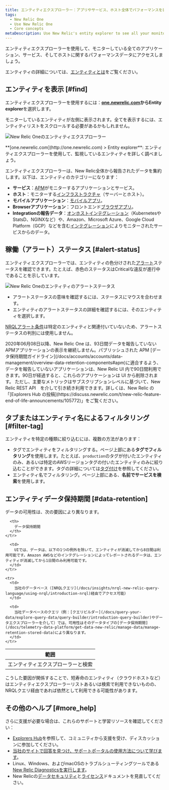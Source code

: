 ```yaml
---
title: エンティティエクスプローラー：アプリやサービス、ホスト全体でパフォーマンスを表示
tags:
  - New Relic One
  - Use New Relic One
  - Core concepts
metaDescription: Use New Relic's entity explorer to see all your monitored entities in one place and explore the reported data.
---
```


エンティティエクスプローラーを使用して、モニターしている全てのアプリケーション、サービス、そしてホストに関するパフォーマンスデータにアクセスしましょう。

エンティティの詳細については、[エンティティとは](/docs/new-relic-one/use-new-relic-one/core-concepts/what-entity-new-relic)をご覧ください。

## エンティティを表示 [#find]

エンティティエクスプローラーを使用するには：**[one.newrelic.com](http://one.newrelic.com)**から**Entity explorer**を選択します。

モニターしているエンティティが左側に表示されます。全てを表示するには、エンティティリストをスクロールする必要があるかもしれません。

![New Relic Oneのエンティティエクスプローラー](./images/new-relic-one-entity-explorer.png "new-relic-one-entity-explorer-entities.png")

<figcaption>
  **[one.newrelic.com](http://one.newrelic.com) > Entity explorer**: エンティティエクスプローラーを使用して、監視しているエンティティを詳しく調べましょう。
</figcaption>

エンティティエクスプローラーは、New Relic全体から報告されたデータを集約します。以下は、エンティティのカテゴリーになります：

* **サービス**：[APM](/docs/apm)がモニターするアプリケーションとサービス。
* **ホスト**：モニターする[インフラストラクチャ](/docs/infrastructure)（サーバーとホスト）。
* **モバイルアプリケーション**：[モバイルアプリ](/docs/mobile-monitoring)。
* **Browserアプリケーション**：フロントエンド[ブラウザアプリ](/docs/browser)。
* **Integrationの報告データ**：[オンホストインテグレーション](/docs/integrations/host-integrations/getting-started/introduction-host-integrations)（KubernetesやStatsD、NGINXなど）や、Amazon、Microsoft Azure、Google Cloud Platform（GCP）などを含む[インテグレーション](https://newrelic.com/integrations)によりモニターされたサービスからのデータ。

## 稼働（アラート）ステータス [#alert-status]

エンティティエクスプローラーでは、エンティティの色分けされた[アラート](/docs/alerts/new-relic-alerts/getting-started/introduction-new-relic-alerts)ステータスを確認できます。たとえば、赤色のステータスはCriticalな違反が進行中であることを示しています。

![New Relic Oneのエンティティのアラートステータス](./images/new-relic-one-entity-alert-status-red.png "new-relic-one-entity-alert-status.png")

* アラートステータスの意味を確認するには、ステータスにマウスを合わせます。
* エンティティのアラートステータスの詳細を確認するには、そのエンティティを選択します。

[NRQLアラート条件](/docs/alerts/new-relic-alerts/defining-conditions/create-alert-conditions-nrql-queries)は特定のエンティティと関連付いていないため、アラートステータスの判別には使用しません。

<Callout variant="important">
  2020年06月08日以降、New Relic One は、93日間データを報告していない APMアプリケーションの表示を継続しません。パブリッシュされた APM [データ保持期間ガイドライン](/docs/accounts/accounts/data-management/overview-data-retention-components#apm)に適合するよう、データを報告していないアプリケーションは、New Relic UI 内で90日間利用できます。90日が経過すると、これらのアプリケーションは UI から削除されます。 ただし、主要なメトリックはサブスクリプションレベルに基づいて、New Relic REST API　を介して引き続き利用できます。詳しくは、New Relic の「[Explorers Hub の投稿](https://discuss.newrelic.com/t/new-relic-feature-end-of-life-announcements/105772)」をご覧ください。
</Callout>

## タブまたはエンティティ名によるフィルタリング [#filter-tag]

エンティティを特定の種類に絞り込むには、複数の方法があります：

* タグでエンティティをフィルタリングする。ページ上部にある**タグでフィルタリング**を使用します。たとえば、`production`のタグが付いたエンティティのみ、あるいは特定のAWSリージョンタグの付いたエンティティのみに絞り込むことができます。タグの詳細については[タグ付け](/docs/using-tags)を参照してください。
* エンティティ名でフィルタリング。ページ上部にある、**名前でサービスを検索**を使用します。

## エンティティデータ保持期間 [#data-retention]

データの可用性は、次の要因により異なります。

<table>
  <thead>
    <tr>
      <th style={{ width: "200px" }}>
        範囲
      </th>

      <th>
        データ保持期間
      </th>
    </tr>
  </thead>

  <tbody>
    <tr>
      <td>
        エンティティエクスプローラーと検索
      </td>

      <td>
        UIでは、データは、以下の1つの例外を除いて、エンティティが消滅してから8日間は利用可能です。Amazon AWSなどのインテグレーションによってレポートされるデータは、エンティティが消滅してから1日間のみ利用可能です。
      </td>
    </tr>

    <tr>
      <td>
        当社のデータベース（[NRQLクエリ](/docs/insights/nrql-new-relic-query-language/using-nrql/introduction-nrql)経由でアクセス可能）
      </td>

      <td>
        当社データベースのクエリ（例：[クエリビルダー](/docs/query-your-data/explore-query-data/query-builder/introduction-query-builder)やデータエクスプローラーを介して）では、可用性はそのデータタイプの[データ保持期間](/docs/telemetry-data-platform/get-data-new-relic/manage-data/manage-retention-stored-data)により異なります。
      </td>
    </tr>
  </tbody>
</table>

こうした要因が関係することで、短寿命のエンティティ（クラウドホストなど）はエンティティエクスプローラーリストあるいは検索で利用できないものの、NRQLクエリ経由であれば依然として利用できる可能性があります。

## その他のヘルプ [#more_help]

さらに支援が必要な場合は、これらのサポートと学習リソースを確認してください：

* [Explorers Hub](https://discuss.newrelic.com/)を参照して、コミュニティから支援を受け、ディスカッションに参加してください。
* [当社のサイトで回答を見つけ、サポートポータルの使用方法について学びます](/docs/using-new-relic/welcome-new-relic/get-started/find-help-use-support-portal)。
* Linux、Windows、およびmacOSのトラブルシューティングツールである[New Relic Diagnosticsを実行します](/docs/using-new-relic/cross-product-functions/troubleshooting/new-relic-diagnostics)。
* New Relicの[データセキュリティ](/docs/security)と[ライセンス](/docs/licenses)ドキュメントを見直してください。
